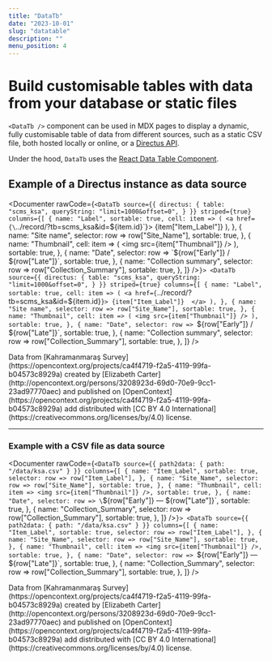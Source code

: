 ```yaml
---
title: "DataTb"
date: "2023-10-01"
slug: "datatable"
description: ""
menu_position: 4
---
```



# Build customisable tables with data from your database or static files

`<DataTb />` component can be used in MDX pages to display a dynamic, fully customisable table of data from different sources, such as a static CSV file, both hosted locally or online, or a [Directus API](https://docs.directus.io/reference/introduction.html).

Under the hood, `DataTb` uses the [React Data Table Component](https://react-data-table-component.netlify.app/?path=/docs/getting-started-intro--docs).


## Example of a Directus instance as data source
<Documenter rawCode={`<DataTb
    source={{
      directus: {
        table: "scms_ksa",
        queryString: "limit=1000&offset=0",
      }
    }}
    striped={true}
    columns={[
      {
        name: "Label",
        sortable: true,
        cell: item => (
              <a href={\`../record/?tb=scms_ksa&id=\${item.id}\`}>
                {item["Item_Label"]} 
              </a>
            ),
      },
      {
        name: "Site name",
        selector: row => row["Site_Name"],
        sortable: true,
      },
      {
        name: "Thumbnail",
        cell: item => (
              <img src={item["Thumbnail"]} />
            ),
        sortable: true,
      },
      {
        name: "Date",
        selector: row => \`\${row["Early"]} / \${row["Late"]}\`,
        sortable: true,
      },
      {
        name: "Collection summary",
        selector: row => row["Collection_Summary"],
        sortable: true,
      },
    ]}
  />`}>
  <DataTb
    source={{
      directus: {
        table: "scms_ksa",
        queryString: "limit=1000&offset=0",
      }
    }}
    striped={true}
    columns={[
      {
        name: "Label",
        sortable: true,
        cell: item => (
              <a href={`../record/?tb=scms_ksa&id=${item.id}`}>
                {item["Item_Label"]} 
              </a>
            ),
      },
      {
        name: "Site name",
        selector: row => row["Site_Name"],
        sortable: true,
      },
      {
        name: "Thumbnail",
        cell: item => (
              <img src={item["Thumbnail"]} />
            ),
        sortable: true,
      },
      {
        name: "Date",
        selector: row => `${row["Early"]} / ${row["Late"]}`,
        sortable: true,
      },
      {
        name: "Collection summary",
        selector: row => row["Collection_Summary"],
        sortable: true,
      },
    ]}
  />
</Documenter>
<div className="text-muted small mt-3">
  Data from [Kahramanmaraş Survey](https://opencontext.org/projects/ca4f4719-f2a5-4119-99fa-b04573c8929a) created by [Elizabeth Carter](http://opencontext.org/persons/3208923d-69d0-70e9-9cc1-23ad97770aec) and published on [OpenContext](https://opencontext.org/projects/ca4f4719-f2a5-4119-99fa-b04573c8929a) add distributed with [CC BY 4.0 International](https://creativecommons.org/licenses/by/4.0) license.
</div>


---


### Example with a CSV file as data source

<Documenter rawCode={`<DataTb
    source={{
    path2data: {
      path: "/data/ksa.csv"
    }
  }}
  columns={[
    {
      name: "Item_Label",
      sortable: true,
      selector: row => row["Item_Label"],
    },
    {
      name: "Site_Name",
      selector: row => row["Site_Name"],
      sortable: true,
    },
    {
      name: "Thumbnail",
      cell: item => <img src={item["Thumbnail"]} />,
      sortable: true,
    },
    {
      name: "Date",
      selector: row => \`\${row["Early"]} — \${row["Late"]}\`,
      sortable: true,
    },
    {
      name: "Collection_Summary",
      selector: row => row["Collection_Summary"],
      sortable: true,
    },
  ]}
/>`}>
  <DataTb
    source={{
    path2data: {
      path: "/data/ksa.csv"
    }
  }}
  columns={[
    {
      name: "Item_Label",
      sortable: true,
      selector: row => row["Item_Label"],
    },
    {
      name: "Site_Name",
      selector: row => row["Site_Name"],
      sortable: true,
    },
    {
      name: "Thumbnail",
      cell: item => <img src={item["Thumbnail"]} />,
      sortable: true,
    },
    {
      name: "Date",
      selector: row => `${row["Early"]} — ${row["Late"]}`,
      sortable: true,
    },
    {
      name: "Collection_Summary",
      selector: row => row["Collection_Summary"],
      sortable: true,
    },
  ]}
/>
</Documenter>

<div className="text-muted small mt-3">
  Data from [Kahramanmaraş Survey](https://opencontext.org/projects/ca4f4719-f2a5-4119-99fa-b04573c8929a) created by [Elizabeth Carter](http://opencontext.org/persons/3208923d-69d0-70e9-9cc1-23ad97770aec) and published on [OpenContext](https://opencontext.org/projects/ca4f4719-f2a5-4119-99fa-b04573c8929a) add distributed with [CC BY 4.0 International](https://creativecommons.org/licenses/by/4.0) license.
</div>
